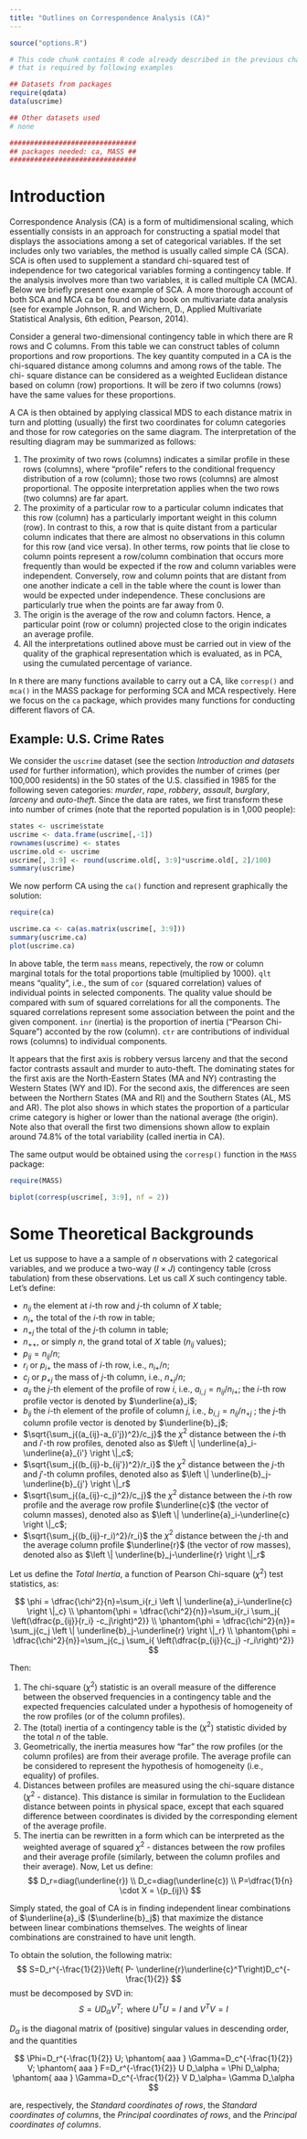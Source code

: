 ```yaml
---
title: "Outlines on Correspondence Analysis (CA)"
---
```


```r
source("options.R")
```

```r
# This code chunk contains R code already described in the previous chapters
# that is required by following examples

## Datasets from packages
require(qdata)
data(uscrime)

## Other datasets used
# none

###############################
## packages needed: ca, MASS ##
###############################
```


# Introduction

Correspondence Analysis (CA) is a form of multidimensional scaling, which essentially consists in an
approach for constructing a spatial model that displays the associations
among a set of categorical variables. If the set includes only two variables,
the method is usually called simple CA (SCA). SCA is often used to supplement
a standard chi-squared test of independence for two categorical variables
forming a contingency table. If the analysis involves more than two
variables, it is called multiple CA (MCA). Below we briefly present one
example of SCA. A more thorough account of both SCA and MCA ca be found on
any book on multivariate data analysis (see for example Johnson, R. and
Wichern, D., Applied Multivariate Statistical Analysis, 6th edition, Pearson,
2014).

Consider a general two-dimensional contingency table in which there are R
rows and C columns. From this table we can construct tables of column
proportions and row proportions. The key quantity computed in a CA is the
chi-squared distance among columns and among rows of the table. The chi-
square distance can be considered as a weighted Euclidean distance based on
column (row) proportions. It will be zero if two columns (rows) have the
same values for these proportions.

A CA is then obtained by applying classical MDS to each distance matrix in
turn and plotting (usually) the first two coordinates for column categories
and those for row categories on the same diagram. The interpretation of the
resulting diagram may be summarized as follows:

1. The proximity of two rows (columns) indicates a similar profile in these
     rows (columns), where "profile" refers to the conditional frequency
     distribution of a row (column); those two rows (columns) are almost
     proportional. The opposite interpretation applies when the two rows (two
     columns) are far apart.
2. The proximity of a particular row to a particular column indicates that
     this row (column) has a particularly important weight in this column
     (row). In contrast to this, a row that is quite distant from a particular
     column indicates that there are almost no observations in this column for
     this row (and vice versa). In other terms, row points that lie close to
     column points represent a row/column combination that occurs more
     frequently than would be expected if the row and column variables were
     independent. Conversely, row and column points that are distant from one
     another indicate a cell in the table where the count is lower than would
     be expected under independence. These conclusions are particularly true
     when the points are far away from 0.
3. The origin is the average of the row and column factors. Hence, a
     particular point (row or column) projected close to the origin indicates
     an average profile.
4. All the interpretations outlined above must be carried out in view of
     the quality of the graphical representation which is evaluated, as in
     PCA, using the cumulated percentage of variance.

In `R` there are many functions available to carry out a CA, like `corresp()` and
`mca()` in the MASS package for performing SCA and MCA respectively. Here we
focus on the `ca` package, which provides many functions for conducting
different flavors of CA.


## Example: U.S. Crime Rates

We consider the `uscrime` dataset (see the section *Introduction and datasets used* for further information), which provides the number of crimes (per 100,000 residents) in the 50 states of the U.S. classified in 1985 for the following seven categories: _murder_, _rape_, _robbery_, _assault_, _burglary_, _larceny_ and _auto-theft_. Since the data are rates, we first transform these into number of crimes (note that the reported population is in 1,000 people):

```r
states <- uscrime$state
uscrime <- data.frame(uscrime[,-1])
rownames(uscrime) <- states
uscrime.old <- uscrime
uscrime[, 3:9] <- round(uscrime.old[, 3:9]*uscrime.old[, 2]/100)
summary(uscrime)
```

We now perform CA using the `ca()` function and represent graphically the
solution:

```r
require(ca)
```

```r
uscrime.ca <- ca(as.matrix(uscrime[, 3:9]))
summary(uscrime.ca)
plot(uscrime.ca)
```

<!---
burglary :  furto in appartamento
larceny :  furto
rape :  violenza
--->

In above table, the term `mass` means, repectively, the row or column marginal 
totals for the total proportions table (multiplied by 1000).
`qlt` means "quality", i.e., the sum of `cor` (squared correlation) values of
individual points in selected components. The quality value should be compared
with sum of squared correlations for all the components. The squared correlations
represent some association between the point and the given component. `inr` 
(inertia) is the proportion of inertia ("Pearson Chi-Square") acconted by the row
(column). `ctr` are contributions of individual rows (columns) to individual components.

It appears that the first axis is robbery versus larceny and that the second
factor contrasts assault and murder to auto-theft. The dominating states for
the first axis are the North-Eastern States (MA and NY) contrasting the
Western States (WY and ID). For the second axis, the differences are seen
between the Northern States (MA and RI) and the Southern States (AL, MS and
AR). The plot also shows in which states the proportion of a particular crime
category is higher or lower than the national average (the origin). Note also
that overall the first two dimensions shown allow to explain around 74.8% of
the total variability (called inertia in CA).

The same output would be obtained using the `corresp()` function in the `MASS`
package:

```r
require(MASS)
```

```r
biplot(corresp(uscrime[, 3:9], nf = 2))
```


# Some Theoretical Backgrounds
Let us suppose to have a a sample of $n$ observations with 2 categorical variables, and we produce a two-way $(I \times J)$ contingency table (cross tabulation) from these observations. Let us call $X$ such contingency table. 
Let's define:

- $n_{ij}$ the element at $i$-th row and $j$-th column of $X$ table;
- $n_{i+}$ the total of the $i$-th row in table;
- $n_{+j}$ the total of the $j$-th column in table;
- $n_{++}$, or simply $n$, the grand total of $X$ table ($n_{ij}$ values);
- $p_{ij} = n_{ij}/n$;
- $r_{i}$ or $p_{i+}$ the mass of $i$-th row, i.e., $n_{i+}/n$;
- $c_{j}$ or $p_{+j}$ the mass of $j$-th column, i.e., $n_{+j}/n$;
- $a_{ij}$ the $j$-th element of the profile of row $i$, i.e., $a_{i,j}=n_{ij}/n_{i+}$; the $i$-th row profile vector is denoted by $\underline{a}_i$;
- $b_{ij}$ the $i$-th element of the profile of column $j$, i.e., $b_{i,j}=n_{ij}/n_{+j}$ ; the $j$-th column profile vector is denoted by $\underline{b}_j$;
- $\sqrt{\sum_j{(a_{ij}-a_{i'j})^2}/c_j}$ the $\chi^2$ distance between the $i$-th and $i'$-th row profiles, denoted also as $\left \| \underline{a}_i-\underline{a}_{i'} \right \|_c$;
- $\sqrt{\sum_j{(b_{ij}-b_{ij'})^2}/r_i}$ the $\chi^2$ distance between the $j$-th and $j'$-th column profiles, denoted also as $\left \| \underline{b}_j-\underline{b}_{j'} \right \|_r$
- $\sqrt{\sum_j{(a_{ij}-c_j)^2}/c_j}$ the $\chi^2$ distance between the $i$-th row profile and the average row profile $\underline{c}$ (the vector of column masses), denoted also as $\left \| \underline{a}_i-\underline{c} \right \|_c$;
- $\sqrt{\sum_j{(b_{ij}-r_i)^2}/r_i}$ the $\chi^2$ distance between the $j$-th  and the average column profile $\underline{r}$ (the vector of row masses), denoted also as $\left \| \underline{b}_j-\underline{r} \right \|_r$

Let us define the _Total Inertia_, a function of Pearson Chi-square ($\chi^2$) test statistics, as:

$$
\phi = \dfrac{\chi^2}{n}=\sum_i{r_i \left \| \underline{a}_i-\underline{c} \right \|_c} \\
\phantom{\phi = \dfrac{\chi^2}{n}}=\sum_i{r_i \sum_j{ \left(\dfrac{p_{ij}}{r_i} -c_j\right)^2}} \\
\phantom{\phi = \dfrac{\chi^2}{n}}= \sum_j{c_j \left \| \underline{b}_j-\underline{r} \right \|_r} \\
\phantom{\phi = \dfrac{\chi^2}{n}}=\sum_j{c_j \sum_i{ \left(\dfrac{p_{ij}}{c_j} -r_i\right)^2}} 
$$

Then:

1. The chi-square ($\chi^2$) statistic is an overall measure of the difference between the observed frequencies in a contingency table and the expected frequencies calculated under a hypothesis of homogeneity of the row profiles (or of the column profiles).
2. The (total) inertia of a contingency table is the ($\chi^2$) statistic divided by the total $n$ of the table.
3. Geometrically, the inertia measures how "far" the row profiles (or the column profiles) are from their average profile. The average profile can be considered to represent the hypothesis of homogeneity (i.e., equality) of profiles.
4. Distances between profiles are measured using the chi-square distance ($\chi^2$ - distance). This distance is similar in formulation to the Euclidean distance between points in physical space, except that each squared difference between coordinates is divided by the corresponding element of the average profile.
5. The inertia can be rewritten in a form which can be interpreted as the weighted average of squared $\chi^2$ - distances between the row profiles and their average profile (similarly, between the column profiles and their average).
Now, Let us define:
$$
D_r=diag(\underline{r}) \\
D_c=diag(\underline{c})  \\
P=\dfrac{1}{n} \cdot X = \{p_{ij}\}
$$

Simply stated, the goal of CA is in finding independent linear combinations of $\underline{a}_i$ ($\underline{b}_j$) that maximize the distance between linear combinations themselves. The weights of linear combinations are constrained to have unit length.

To obtain the solution, the following matrix:
$$
S=D_r^{-\frac{1}{2}}\left( P- \underline{r}\underline{c}^T\right)D_c^{-\frac{1}{2}}
$$
must be decomposed by SVD in:
$$ 
S = U D_\alpha V^T; \text{  where  }  U^T U =I \text{  and  }  V^T V = I
$$

$D_\alpha$ is the diagonal matrix of (positive) singular values in descending order, and the quantities 

$$
\Phi=D_r^{-\frac{1}{2}} U; \phantom{ aaa } \Gamma=D_c^{-\frac{1}{2}} V; \phantom{ aaa }  F=D_r^{-\frac{1}{2}} U D_\alpha = \Phi D_\alpha;  \phantom{ aaa }  \Gamma=D_c^{-\frac{1}{2}} V D_\alpha= \Gamma D_\alpha 
$$

are, respectively, the _Standard coordinates of rows_, the _Standard coordinates of columns_, the _Principal coordinates of rows_, and the _Principal coordinates of columns_.

<!---
# Exercises: CA su smoke.RData
--->